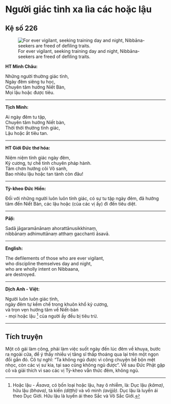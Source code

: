 # Người giác tỉnh xa lìa các hoặc lậu {- #nguoi-giac-tinh-xa-lia-cac-hoac-lau}

## Kệ số 226 {- #ke-so-226}

![For ever vigilant, seeking training day and night, Nibbāna-seekers are freed of defiling traits.](images/kinh-phap-cu-ke-so-226-dhammapada-verse-226.jpg){fig-align="center" .lightbox}

**HT Minh Châu:**

Những người thường giác tỉnh,  
Ngày đêm siêng tu học,  
Chuyên tâm hướng Niết Bàn,  
Mọi lậu hoặc được tiêu.  

<hr class="divider">

**Tịch Minh:**

Ai ngày đêm tu tập,  
Chuyên tâm hướng Niết bàn,  
Thời thời thường tỉnh giác,  
Lậu hoặc ắt tiêu tan.  

<hr class="divider">

**HT Giới Đức thơ hóa:**

Niệm niệm tỉnh giác ngày đêm,  
Kỷ cương, tự chế tinh chuyên pháp hành.  
Tâm chơn hướng cõi Vô sanh,  
Bao nhiêu lậu hoặc tan tành còn đâu!  

<hr class="divider">

**Tỳ-kheo Đức Hiền:**

Đối với những người luôn luôn tỉnh giác, có sự tu tập ngày đêm, đã hướng tâm đến Niết Bàn, các lậu hoặc (của các vị ấy) đi đến tiêu diệt.  

<hr class="divider">

**Pāḷi:**

Sadā jāgaramānānaṃ ahorattānusikkhinaṃ,  
nibbānaṃ adhimuttānaṃ atthaṃ gacchanti āsavā.  

<hr class="divider">

**English:**

The defilements of those who are ever vigilant,  
who discipline themselves day and night,  
who are wholly intent on Nibbaana,  
are destroyed.  

<hr class="divider">

**Dịch Anh - Việt:**

Người luôn luôn giác tỉnh,  
ngày đêm tự kềm chế trong khuôn khổ kỷ cương,  
và trọn vẹn hướng tâm về Niết-bàn  
- mọi hoặc lậu [^1] của người ấy đều bị tiêu trừ.  

<hr class="divider">

## Tích truyện {- #tich-truyen}

Một cô gái làm công, phải làm việc suốt ngày đến lúc đêm về khuya, bước ra ngoài cửa, để ý thấy nhiều vị tăng sĩ thấp thoáng qua lại trên một ngọn đồi gần đó. Cô tự nghĩ: "Ta không ngủ được vì công chuyện bề bộn mệt nhọc, còn các vị sư kia, tại sao cũng không ngủ được". Về sau Ðức Phật gặp cô và giải thích vì sao các vị Tỳ-kheo vẫn thức đêm, không ngủ.

[^1]: Hoặc lậu - *Āsava*, có bốn loại hoặc lậu, hay ô nhiễm, là: Dục lậu *(kāma)*, hữu lậu *(bhava)*, tà kiến *(diṭṭhi)* và vô minh *(avijjā)*. Dục lậu là luyến ái theo Dục Giới. Hữu lậu là luyến ái theo Sắc và Vô Sắc Giới.